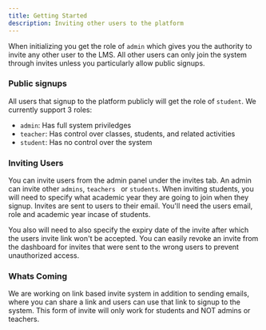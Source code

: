 ```yaml
---
title: Getting Started
description: Inviting other users to the platform
---
```


When initializing you get the role of `admin` which gives you the authority to invite any other user to the LMS. All other users can only join the system through invites unless you particularly allow public signups.

### Public signups

All users that signup to the platform publicly will get the role of `student`. We currently support 3 roles:

- `admin`: Has full system priviledges
- `teacher`: Has control over classes, students, and related activities
- `student`: Has no control over the system

### Inviting Users

You can invite users from the admin panel under the invites tab. An admin can invite other `admins`, `teachers
` or `students`. When inviting students, you will need to specify what academic year they are going to join
when they signup. Invites are sent to users to their email. You'll need the users email, role and academic
year incase of students.


You also will need to also specify the expiry date of the invite after which the users invite link won't be
accepted. You can easily revoke an invite from the dashboard for invites that were sent to the wrong users to
prevent unauthorized access.

### Whats Coming

We are working on link based invite system in addition to sending emails, where you can share a link and users
can use that link to signup to the system. This form of invite will only work for students and NOT admins or
teachers.
